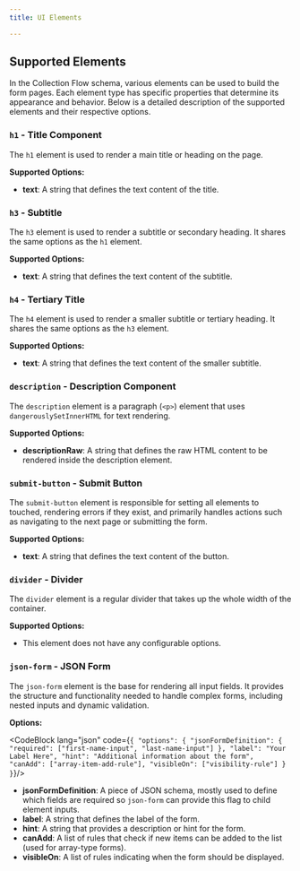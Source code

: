 ```yaml
---
title: UI Elements

---
```



## Supported Elements

In the Collection Flow schema, various elements can be used to build the form pages. Each element type has specific properties that determine its appearance and behavior. Below is a detailed description of the supported elements and their respective options.

### `h1` - Title Component

The `h1` element is used to render a main title or heading on the page.

**Supported Options:**

- **text**: A string that defines the text content of the title.

### `h3` - Subtitle

The `h3` element is used to render a subtitle or secondary heading. It shares the same options as the `h1` element.

**Supported Options:**

- **text**: A string that defines the text content of the subtitle.

### `h4` - Tertiary Title

The `h4` element is used to render a smaller subtitle or tertiary heading. It shares the same options as the `h3` element.

**Supported Options:**

- **text**: A string that defines the text content of the smaller subtitle.

### `description` - Description Component

The `description` element is a paragraph (`<p>`) element that uses `dangerouslySetInnerHTML` for text rendering.

**Supported Options:**

- **descriptionRaw**: A string that defines the raw HTML content to be rendered inside the description element.

### `submit-button` - Submit Button

The `submit-button` element is responsible for setting all elements to touched, rendering errors if they exist, and primarily handles actions such as navigating to the next page or submitting the form.

**Supported Options:**

- **text**: A string that defines the text content of the button.

### `divider` - Divider

The `divider` element is a regular divider that takes up the whole width of the container.

**Supported Options:**

- This element does not have any configurable options.

### `json-form` - JSON Form

The `json-form` element is the base for rendering all input fields. It provides the structure and functionality needed to handle complex forms, including nested inputs and dynamic validation.

**Options:**

<CodeBlock lang="json" code={`{
  "options": {
    "jsonFormDefinition": {
      "required": ["first-name-input", "last-name-input"]
    },
    "label": "Your Label Here",
    "hint": "Additional information about the form",
    "canAdd": ["array-item-add-rule"],
    "visibleOn": ["visibility-rule"]
  }
}`}/>

- **jsonFormDefinition**: A piece of JSON schema, mostly used to define which fields are required so `json-form` can provide this flag to child element inputs.
- **label**: A string that defines the label of the form.
- **hint**: A string that provides a description or hint for the form.
- **canAdd**: A list of rules that check if new items can be added to the list (used for array-type forms).
- **visibleOn**: A list of rules indicating when the form should be displayed.
